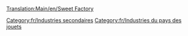 [[Translation:Main/en/Sweet Factory]]
{{fr/Industries|image=SweetFactory.png
|nom=Usine de bonbons
|climats=[[Main/en/Climat/Fr#Pays des jouets|Pays des jouets]]
|accepte=[[Main/fr/Barbe à papa|Barbe à papa]],[[Main/fr/Sucre|Sucre]],[[Main/fr/Caramel|Caramel]]
|produit=[[Main/fr/Bonbon|Bonbons]]
|notes=Absent des autres [[Main/fr/Climat|climats]].
}}

[[Category:fr/Industries secondaires]]
[[Category:fr/Industries du pays des jouets]]
